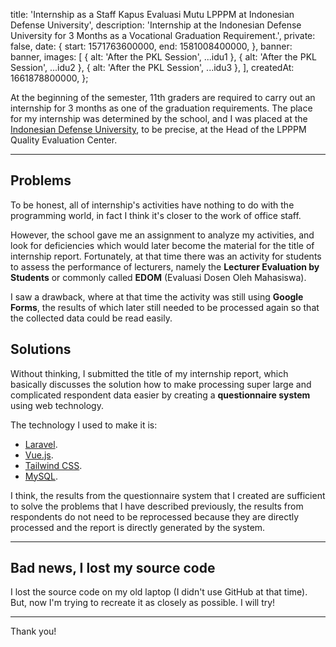 

  title: 'Internship as a Staff Kapus Evaluasi Mutu LPPPM at Indonesian Defense University',
  description: 'Internship at the Indonesian Defense University for 3 Months as a Vocational Graduation Requirement.',
  private: false,
  date: {
    start: 1571763600000,
    end: 1581008400000,
  },
  banner: banner,
  images: [
    { alt: 'After the PKL Session', ...idu1 },
    { alt: 'After the PKL Session', ...idu2 },
    { alt: 'After the PKL Session', ...idu3 },
  ],
  createdAt: 1661878800000,
};

At the beginning of the semester, 11th graders are required to carry out an internship for 3 months as one of the graduation requirements. The place for my internship was determined by the school, and I was placed at the [Indonesian Defense University](https://www.idu.ac.id), to be precise, at the Head of the LPPPM Quality Evaluation Center.

---

## Problems

To be honest, all of internship's activities have nothing to do with the programming world, in fact I think it's closer to the work of office staff.

However, the school gave me an assignment to analyze my activities, and look for deficiencies which would later become the material for the title of internship report. Fortunately, at that time there was an activity for students to assess the performance of lecturers, namely the **Lecturer Evaluation by Students** or commonly called **EDOM** (Evaluasi Dosen Oleh Mahasiswa).

I saw a drawback, where at that time the activity was still using **Google Forms**, the results of which later still needed to be processed again so that the collected data could be read easily.

## Solutions

Without thinking, I submitted the title of my internship report, which basically discusses the solution how to make processing super large and complicated respondent data easier by creating a **questionnaire system** using web technology.

<Alert message='The title of my internship report is "Penerapan Sistem Evaluasi Dosen Oleh Mahasiswa (EDOM) Berbasis Web Aplikasi"' />

The technology I used to make it is:

- [Laravel](https://wwww.laravel.com).
- [Vue.js](https://www.vuejs.org).
- [Tailwind CSS](https://www.tailwindcss.com).
- [MySQL](https://www.mysql.com).

I think, the results from the questionnaire system that I created are sufficient to solve the problems that I have described previously, the results from respondents do not need to be reprocessed because they are directly processed and the report is directly generated by the system.

---

## Bad news, I lost my source code

I lost the source code on my old laptop (I didn't use GitHub at that time). But, now I'm trying to recreate it as closely as possible. I will try!

---

Thank you!
